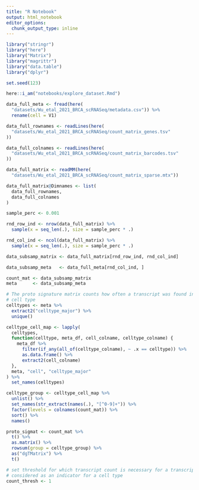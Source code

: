 ```yaml
---
title: "R Notebook"
output: html_notebook
editor_options: 
  chunk_output_type: inline
---
```


```r
library("stringr")
library("here")
library("Matrix")
library("magrittr")
library("data.table")
library("dplyr")

set.seed(123)

here::i_am("notebooks/explore_dataset.Rmd")
```

```r
data_full_meta <- fread(here(
  "datasets/Wu_etal_2021_BRCA_scRNASeq/metadata.csv")) %>% 
  rename(cell = V1)

data_full_rownames <- readLines(here(
  "datasets/Wu_etal_2021_BRCA_scRNASeq/count_matrix_genes.tsv"
))

data_full_colnames <- readLines(here(
  "datasets/Wu_etal_2021_BRCA_scRNASeq/count_matrix_barcodes.tsv"
))

data_full_matrix <- readMM(here(
  "datasets/Wu_etal_2021_BRCA_scRNASeq/count_matrix_sparse.mtx"))

data_full_matrix@Dimnames <- list(
  data_full_rownames,
  data_full_colnames
)
```

```r
sample_perc <- 0.001

rnd_row_ind <- nrow(data_full_matrix) %>% 
  sample(x = seq_len(.), size = sample_perc * .)

rnd_col_ind <- ncol(data_full_matrix) %>% 
  sample(x = seq_len(.), size = sample_perc * .)

data_subsamp_matrix <- data_full_matrix[rnd_row_ind, rnd_col_ind]

data_subsamp_meta   <- data_full_meta[rnd_col_ind, ]
```

```r
count_mat <- data_subsamp_matrix
meta      <- data_subsamp_meta
```

```r
# The proto signature matrix counts how often a transcript was found in each
# cell type
celltypes <- meta %>% 
  extract2("celltype_major") %>% 
  unique()

celltype_cell_map <- lapply(
  celltypes,
  function(celltype, meta_df, cell_colname, celltype_colname) {
    meta_df %>% 
      filter(if_any(all_of(celltype_colname), ~ .x == celltype)) %>% 
      as.data.frame() %>% 
      extract2(cell_colname)
  },
  meta, "cell", "celltype_major"
) %>%
  set_names(celltypes)

celltype_group <- celltype_cell_map %>%
  unlist() %>%
  set_names(str_extract(names(.), "[^0-9]+")) %>% 
  factor(levels = colnames(count_mat)) %>% 
  sort() %>% 
  names()

proto_sigmat <- count_mat %>%
  t() %>%
  as.matrix() %>%
  rowsum(group = celltype_group) %>%
  as("dgTMatrix") %>%
  t()
```

```r
# set threshold for which transcript count is necessary for a transcript to be
# considered as an indicator for a cell type
count_thresh <- 1
```


```r

```


